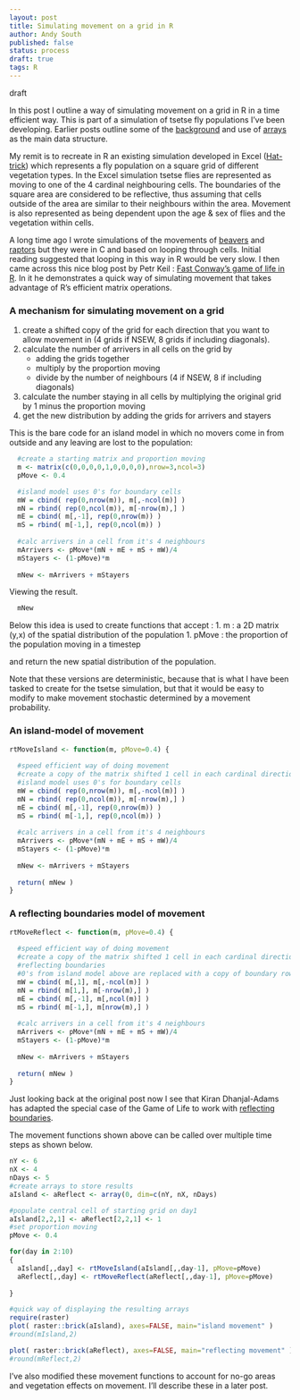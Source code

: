 ```yaml
---
layout: post
title: Simulating movement on a grid in R
author: Andy South
published: false
status: process
draft: true
tags: R 
---
```


draft

In this post I outline a way of simulating movement on a grid in R in a time efficient way. This is part of a simulation of tsetse fly populations I've been developing. Earlier posts outline some of the [background]({% post_url 2014-12-12-rtsetse-intro %}) and use of [arrays]({% post_url 2015-01-23-simulation-arrays %}) as the main data structure.

My remit is to recreate in R an existing simulation developed in Excel ([Hat-trick](www.tsetse.org)) which represents a fly population on a square grid of different vegetation types. In the Excel simulation tsetse flies are represented as moving to one of the 4 cardinal neighbouring cells. The boundaries of the square area are considered to be reflective, thus assuming that cells outside of the area are similar to their neighbours within the area. Movement is also represented as being dependent upon the age & sex of flies and the vegetation within cells.  

A long time ago I wrote simulations of the movements of [beavers](http://www.academia.edu/2267737/Simulating_the_proposed_reintroduction_of_the_European_beaver_Castor_fiber_to_Scotland) and [raptors](https://www.academia.edu/4460440/Mate_finding_dispersal_distances_and_population_growth_in_invading_species_a_spatially_explicit_model) but they were in C and based on looping through cells. Initial reading suggested that looping in this way in R would be very slow. I then came across this nice blog post by Petr Keil : [Fast Conway's game of life in R](http://www.petrkeil.com/?p=236). In it he demonstrates a quick way of simulating movement that takes advantage of R's efficient matrix operations. 

### A mechanism for simulating movement on a grid

1. create a shifted copy of the grid for each direction that you want to allow movement in (4 grids if NSEW, 8 grids if including diagonals).
1. calculate the number of arrivers in all cells on the grid by 
   + adding the grids together 
   + multiply by the proportion moving
   + divide by the number of neighbours (4 if NSEW, 8 if including diagonals)
1. calculate the number staying in all cells by multiplying the original grid by 1 minus the proportion moving 
1. get the new distribution by adding the grids for arrivers and stayers

This is the bare code for an island model in which no movers come in from outside and any leaving are lost to the population: 

```r

  #create a starting matrix and proportion moving
  m <- matrix(c(0,0,0,0,1,0,0,0,0),nrow=3,ncol=3)
  pMove <- 0.4

  #island model uses 0's for boundary cells
  mW = cbind( rep(0,nrow(m)), m[,-ncol(m)] )
  mN = rbind( rep(0,ncol(m)), m[-nrow(m),] )
  mE = cbind( m[,-1], rep(0,nrow(m)) )
  mS = rbind( m[-1,], rep(0,ncol(m)) )
 
  #calc arrivers in a cell from it's 4 neighbours
  mArrivers <- pMove*(mN + mE + mS + mW)/4
  mStayers <- (1-pMove)*m
  
  mNew <- mArrivers + mStayers
```

Viewing the result.
```r
  mNew
```


Below this idea is used to create functions that accept :
1. m : a 2D matrix (y,x) of the spatial distribution of the population
1. pMove : the proportion of the population moving in a timestep

and return the new spatial distribution of the population.

Note that these versions are deterministic, because that is what I have been tasked to create for the tsetse simulation, but that it would be easy to modify to make movement stochastic determined by a movement probability.


### An island-model of movement

```r
rtMoveIsland <- function(m, pMove=0.4) {
  
  #speed efficient way of doing movement
  #create a copy of the matrix shifted 1 cell in each cardinal direction
  #island model uses 0's for boundary cells
  mW = cbind( rep(0,nrow(m)), m[,-ncol(m)] )
  mN = rbind( rep(0,ncol(m)), m[-nrow(m),] )
  mE = cbind( m[,-1], rep(0,nrow(m)) )
  mS = rbind( m[-1,], rep(0,ncol(m)) )
 
  #calc arrivers in a cell from it's 4 neighbours
  mArrivers <- pMove*(mN + mE + mS + mW)/4
  mStayers <- (1-pMove)*m
  
  mNew <- mArrivers + mStayers
  
  return( mNew )
}
```


### A reflecting boundaries model of movement

```r
rtMoveReflect <- function(m, pMove=0.4) {
  
  #speed efficient way of doing movement
  #create a copy of the matrix shifted 1 cell in each cardinal direction
  #reflecting boundaries
  #0's from island model above are replaced with a copy of boundary row or col
  mW = cbind( m[,1], m[,-ncol(m)] )
  mN = rbind( m[1,], m[-nrow(m),] )
  mE = cbind( m[,-1], m[,ncol(m)] )
  mS = rbind( m[-1,], m[nrow(m),] ) 
  
  #calc arrivers in a cell from it's 4 neighbours
  mArrivers <- pMove*(mN + mE + mS + mW)/4
  mStayers <- (1-pMove)*m
  
  mNew <- mArrivers + mStayers
  
  return( mNew )
}
```

Just looking back at the original post now I see that Kiran Dhanjal-Adams has adapted the special case of the Game of Life to work with [reflecting boundaries](https://uqkdhanj.wordpress.com/2014/10/20/getting-started-with-r/).


The movement functions shown above can be called over multiple time steps as shown below.

```r

nY <- 6
nX <- 4
nDays <- 5
#create arrays to store results
aIsland <- aReflect <- array(0, dim=c(nY, nX, nDays)

#populate central cell of starting grid on day1
aIsland[2,2,1] <- aReflect[2,2,1] <- 1
#set proportion moving
pMove <- 0.4

for(day in 2:10)
{
  aIsland[,,day] <- rtMoveIsland(aIsland[,,day-1], pMove=pMove)  
  aReflect[,,day] <- rtMoveReflect(aReflect[,,day-1], pMove=pMove)
    
}

#quick way of displaying the resulting arrays
require(raster)
plot( raster::brick(aIsland), axes=FALSE, main="island movement" )
#round(mIsland,2)

plot( raster::brick(aReflect), axes=FALSE, main="reflecting movement" )
#round(mReflect,2)

```



I've also modified these movement functions to account for no-go areas and vegetation effects on movement. I'll describe these in a later post.









